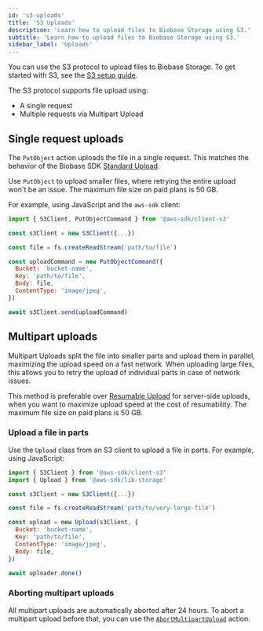 ```yaml
---
id: 's3-uploads'
title: 'S3 Uploads'
description: 'Learn how to upload files to Biobase Storage using S3.'
subtitle: 'Learn how to upload files to Biobase Storage using S3.'
sidebar_label: 'Uploads'
---
```


You can use the S3 protocol to upload files to Biobase Storage. To get started with S3, see the [S3 setup guide](/docs/guides/storage/s3/authentication).

The S3 protocol supports file upload using:

- A single request
- Multiple requests via Multipart Upload

## Single request uploads

The `PutObject` action uploads the file in a single request. This matches the behavior of the Biobase SDK [Standard Upload](/docs/guides/storage/uploads/standard-uploads).

Use `PutObject` to upload smaller files, where retrying the entire upload won't be an issue. The maximum file size on paid plans is 50 GB.

For example, using JavaScript and the `aws-sdk` client:

```javascript
import { S3Client, PutObjectCommand } from '@aws-sdk/client-s3'

const s3Client = new S3Client({...})

const file = fs.createReadStream('path/to/file')

const uploadCommand = new PutObjectCommand({
  Bucket: 'bucket-name',
  Key: 'path/to/file',
  Body: file,
  ContentType: 'image/jpeg',
})

await s3Client.send(uploadCommand)
```

## Multipart uploads

Multipart Uploads split the file into smaller parts and upload them in parallel, maximizing the upload speed on a fast network. When uploading large files, this allows you to retry the upload of individual parts in case of network issues.

This method is preferable over [Resumable Upload](/docs/guides/storage/uploads/resumable-uploads) for server-side uploads, when you want to maximize upload speed at the cost of resumability. The maximum file size on paid plans is 50 GB.

### Upload a file in parts

Use the `Upload` class from an S3 client to upload a file in parts. For example, using JavaScript:

```javascript
import { S3Client } from '@aws-sdk/client-s3'
import { Upload } from '@aws-sdk/lib-storage'

const s3Client = new S3Client({...})

const file = fs.createReadStream('path/to/very-large-file')

const upload = new Upload(s3Client, {
  Bucket: 'bucket-name',
  Key: 'path/to/file',
  ContentType: 'image/jpeg',
  Body: file,
})

await uploader.done()
```

### Aborting multipart uploads

All multipart uploads are automatically aborted after 24 hours. To abort a multipart upload before that, you can use the [`AbortMultipartUpload`](https://docs.aws.amazon.com/AmazonS3/latest/API/API_AbortMultipartUpload.html) action.
